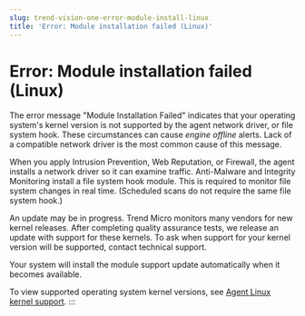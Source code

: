 ```yaml
---
slug: trend-vision-one-error-module-install-linux
title: 'Error: Module installation failed (Linux)'
---
```

# Error: Module installation failed (Linux)

The error message "Module Installation Failed" indicates that your operating system's kernel version is not supported by the agent network driver, or file system hook. These circumstances can cause *engine offline* alerts. Lack of a compatible network driver is the most common cause of this message.

When you apply Intrusion Prevention, Web Reputation, or Firewall, the agent installs a network driver so it can examine traffic. Anti-Malware and Integrity Monitoring install a file system hook module. This is required to monitor file system changes in real time. (Scheduled scans do not require the same file system hook.)

An update may be in progress. Trend Micro monitors many vendors for new kernel releases. After completing quality assurance tests, we release an update with support for these kernels. To ask when support for your kernel version will be supported, contact technical support.

Your system will install the module support update automatically when it becomes available.

To view supported operating system kernel versions, see [Agent Linux kernel support](linux-kernel-compatibility.mdx).
:::
